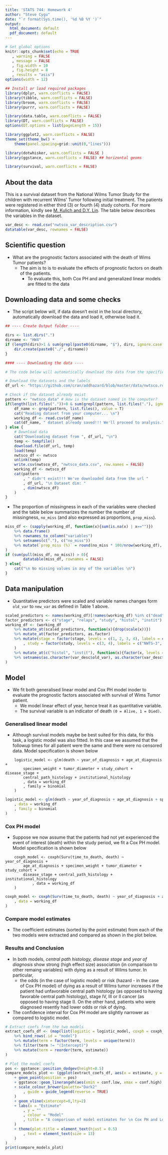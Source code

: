```yaml
---
title: 'STATS 744: Homework 4'
author: "Steve Cygu"
date: "`r format(Sys.time(), '%d %B %Y ')`"
output:
  html_document: default
  pdf_document: default
---
```






```R
# Set global options
knitr::opts_chunk$set(echo = TRUE
   , warning = FALSE
   , message = FALSE
   , fig.width = 10
   , fig.height = 8
   , results = "asis")
options(width = 12)

## Install or load required packages
library(dplyr, warn.conflicts = FALSE)
library(tibble, warn.conflicts = FALSE)
library(broom, warn.conflicts = FALSE)
library(purrr, warn.conflicts = FALSE)

library(data.table, warn.conflicts = FALSE)
library(DT, warn.conflicts = FALSE)
options(DT.options = list(pageLength = 15))

library(ggplot2, warn.conflicts = FALSE)
theme_set(theme_bw() + 
	theme(panel.spacing=grid::unit(0,"lines")))

library(dotwhisker, warn.conflicts = FALSE )
library(ggstance, warn.conflicts = FALSE) ## horizontal geoms

library(survival, warn.conflicts = FALSE)
```



## About the data

This is a survival dataset from the National Wilms Tumor Study for the children with recurrent Wilms' Tumor following initial treatment. The patients were registered in either third (3) or fourth (4) study cohorts. For more information, kindly see [M. Kulich and D.Y. Lin](https://amstat.tandfonline.com/doi/abs/10.1198/016214504000000584?needAccess=true#aHR0cHM6Ly9hbXN0YXQudGFuZGZvbmxpbmUuY29tL2RvaS9wZGYvMTAuMTE5OC8wMTYyMTQ1MDQwMDAwMDA1ODQ/bmVlZEFjY2Vzcz10cnVlQEBAMA==). The table below describes the variables in the dataset.

```R
var_desc <- read.csv("nwtsco_var_description.csv")
datatable(var_desc, rownames = FALSE)
```

## Scientific question

- What are the prognostic factors associated with the death of Wims Tumor patients?
	- The aim is to is to evaluate the effects of prognostic factors on death of the patients.
		- To evaluate this, both Cox PH and and generalized linear models are fitted to the data


## Downloading data and some checks

- The script below will, if data doesn't exist in the local directory, automatically download the data and load it, otherwise load it.


```R

## ---- Create Output folder ----

dirs <- list.dirs(".")
dirname <- "HW4"
if (length(dirs)>1 & sum(grepl(paste0(dirname, "$"), dirs, ignore.case = TRUE))==0){
	dir.create(paste0("./", dirname))
}

#### ---- Downloading the data ----

# The code below will automatically download the data from the specified url

# Download the datasets and the labels
df_url <- "https://github.com/cran/addhazard/blob/master/data/nwtsco.rdata?raw=true"

# Check if the dataset already exist
pattern <- "nwtsco_data" # How is the dataset named in the computer?
if(length(list.files("."))>0 & sum(grepl(pattern, list.files("."), ignore.case = TRUE))==1){
	df_name <- grep(pattern, list.files(), value = T)
	cat("Reading dataset from your computer... \n")
	working_df <- read.csv(df_name)
	cat(df_name, " dataset already saved!!! We'll proceed to analysis.", "\n")
} else {
	# Download data
	cat("Downloading dataset from ", df_url, "\n")
	temp <- tempfile()
	download.file(df_url, temp)
	load(temp)
	nwtsco_df <- nwtsco
	unlink(temp)
	write.csv(nwtsco_df, "nwtsco_data.csv", row.names = FALSE)
	working_df <- nwtsco_df
	cat(pattern
		, " didn't exist!!! We've downloaded data from the url "
		, df_url, "\n Dataset dim: "
		, dim(nwtsco_df)
	)
}
```

- The proportion of missingness in each of the variables were checked and the table below summarizes the number the number of missingness, `no_miss` (and also expressed as proportions, `prop_miss`).
	
```R
miss_df <- (sapply(working_df, function(x){sum(is.na(x) | x=="")})
	%>% data.frame()
	%>% rownames_to_column("variables")
	%>% setnames(c("."), c("no_miss"))
	%>% mutate(`prop_miss (%)` = round(no_miss * 100/nrow(working_df), 2))
)
if (sum(pull(miss_df, no_miss)) > 0){
		datatable(miss_df, rownames = FALSE)
} else{
	cat("\n No missing values in any of the variables \n")
}
```

## Data manipulation

- Quantitative predictors were scaled and variable names changes form `old_var` to `new_var` as defined in Table 1 above.

```R
scaled_predictors <- names(working_df)[!names(working_df) %in% c("dead", "stage", "relaps", "study", "histol", "instit")]
factor_predictors <- c("stage", "relaps", "study", "histol", "instit")
working_df <- (working_df
	%>% mutate_at(scaled_predictors, function(x){drop(scale(x))})
	%>% mutate_at(factor_predictors, as.factor)
	%>% mutate(stage = factor(stage, levels = c(1, 2, 3, 4), labels = c("I", "II", "III", "IV"))
		, study = factor(study, levels = c(3, 4), labels = c("NWTS-3", "NWTS-4"))
	)
	%>% mutate_at(c("histol", "instit"), function(x){factor(x, levels = c(0,1), labels = c("Favorable", "Unfavorable"))})
	%>% setnames(as.character(var_desc$old_var), as.character(var_desc$new_var))
)
```

## Model

- We fit both generalised linear model and Cox PH model inoder to evaluate the prognostic factors associated with survival of Wims Tumor patient.
	- We model linear effect of year, hence treat it as quantitative variable.
	- The survival variable is an indicator of death `(0 = Alive, 1 = Died)`.

### Generalised linear model

- Although survival models maybe be best suited for this data, for this task, a logistic model was also fitted. In this case we assumed that the followup times for all patient were the same and there were no censored data. Model specification is shown below

```
	logistic_model <- glm(death ~ year_of_diagnosis + age_at_diagnosis + 
		specimen_weight + tumor_diameter + study_cohort + disease_stage +
		central_path_histology + institutional_histology
		, data = working_df
		, family = binomial
	)
```


```R
logistic_model <- glm(death ~ year_of_diagnosis + age_at_diagnosis + specimen_weight + tumor_diameter + study_cohort + disease_stage + central_path_histology + institutional_histology
	, data = working_df
	, family = binomial
)
```

### Cox PH model

- Suppose we now assume that the patients had not yet experienced the event of interest (death) within the study period, we fit a Cox PH model. Model specification is shown below

```
	coxph_model <- coxph(Surv(time_to_death, death) ~ year_of_diagnosis + 
		age_at_diagnosis + specimen_weight + tumor_diameter + study_cohort + 
		disease_stage + central_path_histology + institutional_histology
			, data = working_df
	)
```

```R
coxph_model <- coxph(Surv(time_to_death, death) ~ year_of_diagnosis + age_at_diagnosis + specimen_weight + tumor_diameter + study_cohort + disease_stage + central_path_histology + institutional_histology
	, data = working_df
)
```


### Compare model estimates

- The coefficient estimates (sorted by the point estimate) from each of the two models were extracted and compared as shown in the plot below.

### Results and Conclusion

- In both models, _central path histology,  disease stage_ and _year of diagnosis_ show strong (high effect size) association (in comparison to other remaing variables) with dying as a result of Wilms tumor. In particular,
	- the odds (in the case of logistic model) or risk (hazard - in the case of Cox PH model) of dying as a result of Wilms tumor increases if the patient had unfavorable central path histology (as opposed to having favorable central path histology), stage IV, III or II cancer (as opposed to having stage I). On the other hand, patients who were diagnosed resently had lower odds or risk of dying.
- The confidence interval for Cox PH model are slightly narrower as compared to logistic model.

```R
# Extract coefs from the two models
extract_coefs_df <- (map(list(logistic = logistic_model, coxph = coxph_model), tidy, conf.int = TRUE)
	%>% bind_rows(.id = "model")
	%>% mutate(term = factor(term, levels = unique(term)))
	%>% filter(term != "(Intercept)")
	%>% mutate(term = reorder(term, estimate))
)

# Plot the model coefs
pos <- ggstance::position_dodgev(height=0.5)
compare_models_plot <- (ggplot(extract_coefs_df, aes(x = estimate, y = term, colour = model))
	+ geom_point(position = pos)
	+ ggstance::geom_linerangeh(aes(xmin = conf.low, xmax = conf.high), position = pos)
	+ scale_colour_brewer(palette="Dark2"
		, guide = guide_legend(reverse = TRUE)
	) 
	+ geom_vline(xintercept=0,lty=2)
	+ labs(x = "Estimate"
		, y = ""
		, colour = "Model"
		, title = "A comporison of model estimates for \n Cox PH and Logistic Model"
	)
	+ theme(plot.title = element_text(hjust = 0.5)
		, text = element_text(size = 13)
	)
)
print(compare_models_plot)
```

